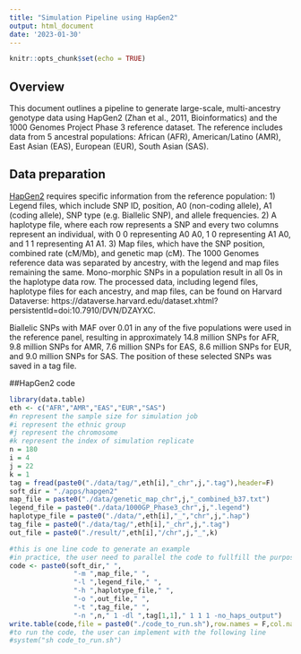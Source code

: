 ```yaml
---
title: "Simulation Pipeline using HapGen2"
output: html_document
date: '2023-01-30'
---
```


```r
knitr::opts_chunk$set(echo = TRUE)
```

## Overview
This document outlines a pipeline to generate large-scale, multi-ancestry genotype data using HapGen2 (Zhan et al., 2011, Bioinformatics) and the 1000 Genomes Project Phase 3 reference dataset. The reference includes data from 5 ancestral populations: African (AFR), American/Latino (AMR), East Asian (EAS), European (EUR), South Asian (SAS).

## Data preparation
[HapGen2](https://mathgen.stats.ox.ac.uk/genetics_software/hapgen/hapgen2.html) requires specific information from the reference population: 1) Legend files, which include SNP ID, position, A0 (non-coding allele), A1 (coding allele), SNP type (e.g. Biallelic SNP), and allele frequencies. 2) A haplotype file, where each row represents a SNP and every two columns represent an individual, with 0 0 representing A0 A0, 1 0 representing A1 A0, and 1 1 representing A1 A1. 3) Map files, which have the SNP position, combined rate (cM/Mb), and genetic map (cM). The 1000 Genomes reference data was separated by ancestry, with the legend and map files remaining the same. Mono-morphic SNPs in a population result in all 0s in the haplotype data row. The processed data, including legend files, haplotype files for each ancestry, and map files, can be found on Harvard Dataverse: https://dataverse.harvard.edu/dataset.xhtml?persistentId=doi:10.7910/DVN/DZAYXC.

Biallelic SNPs with MAF over 0.01 in any of the five populations were used in the reference panel, resulting in approximately 14.8 million SNPs for AFR, 9.8 million SNPs for AMR, 7.6 million SNPs for EAS, 8.6 million SNPs for EUR, and 9.0 million SNPs for SAS. The position of these selected SNPs was saved in a tag file.

##HapGen2 code
```r
library(data.table)
eth <- c("AFR","AMR","EAS","EUR","SAS")
#n represent the sample size for simulation job
#i represent the ethnic group
#j represent the chromosome
#k represent the index of simulation replicate
n = 180
i = 4
j = 22
k = 1
tag = fread(paste0("./data/tag/",eth[i],"_chr",j,".tag"),header=F)
soft_dir = "./apps/hapgen2"
map_file = paste0("./data/genetic_map_chr",j,"_combined_b37.txt")
legend_file = paste0("./data/1000GP_Phase3_chr",j,".legend")
haplotype_file = paste0("./data/",eth[i],"_","chr",j,".hap")
tag_file = paste0("./data/tag/",eth[i],"_chr",j,".tag")
out_file = paste0("./result/",eth[i],"/chr",j,"_",k)

#this is one line code to generate an example
#in practice, the user need to parallel the code to fullfill the purpose
code <- paste0(soft_dir," ",
                "-m ",map_file," ",
                "-l ",legend_file," ",
                "-h ",haplotype_file," ",
                "-o ",out_file," ",
                "-t ",tag_file," ",
                "-n ",n," 1 -dl ",tag[1,1]," 1 1 1 -no_haps_output")
write.table(code,file = paste0("./code_to_run.sh"),row.names = F,col.names = F,quote=F)
#to run the code, the user can implement with the following line
#system("sh code_to_run.sh")
```
